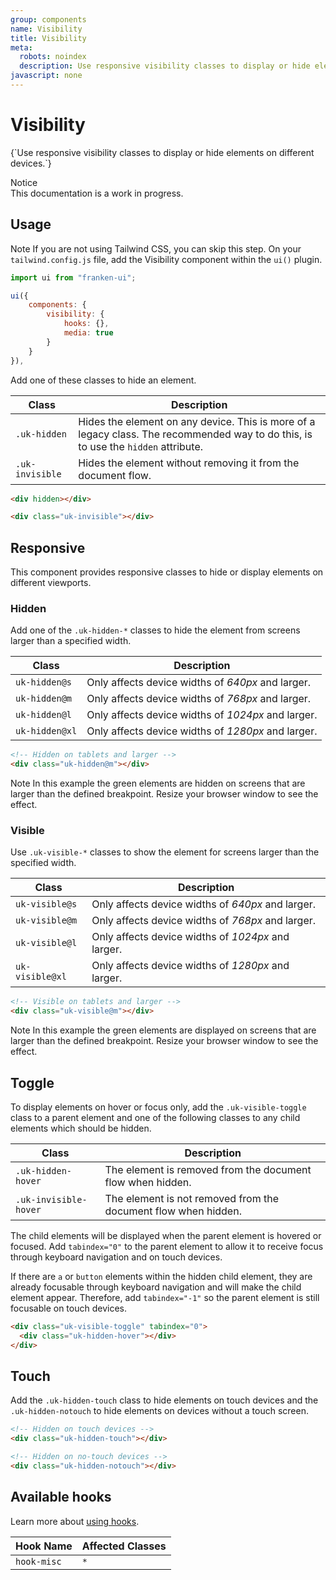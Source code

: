 ```yaml
---
group: components
name: Visibility
title: Visibility
meta:
  robots: noindex
  description: Use responsive visibility classes to display or hide elements on different devices.
javascript: none
---
```



# Visibility

<p class="uk-text-lead uk-paragraph">{`Use responsive visibility classes to display or hide elements on different devices.`}</p>

<div class="uk-alert uk-alert-danger mt-6">
  <div class="uk-alert-title">Notice</div>
  <div class="uk-alert-description">
    This documentation is a work in progress.
  </div>
</div>

## Usage

<span class="uk-label uk-label-primary">Note</span> If you are not using Tailwind
CSS, you can skip this step. On your `tailwind.config.js` file, add the Visibility
component within the `ui()` plugin.

```javascript
import ui from "franken-ui";

ui({
    components: {
        visibility: {
            hooks: {},
            media: true
        }
    }
}),
```

Add one of these classes to hide an element.

| Class           | Description                                                                                                                        |
| --------------- | ---------------------------------------------------------------------------------------------------------------------------------- |
| `.uk-hidden`    | Hides the element on any device. This is more of a legacy class. The recommended way to do this, is to use the `hidden` attribute. |
| `.uk-invisible` | Hides the element without removing it from the document flow.                                                                      |

```html
<div hidden></div>

<div class="uk-invisible"></div>
```

## Responsive

This component provides responsive classes to hide or display elements on different viewports.

### Hidden

Add one of the `.uk-hidden-*` classes to hide the element from screens larger than a specified width.

| Class          | Description                                        |
| -------------- | -------------------------------------------------- |
| `uk-hidden@s`  | Only affects device widths of _640px_ and larger.  |
| `uk-hidden@m`  | Only affects device widths of _768px_ and larger.  |
| `uk-hidden@l`  | Only affects device widths of _1024px_ and larger. |
| `uk-hidden@xl` | Only affects device widths of _1280px_ and larger. |

```html
<!-- Hidden on tablets and larger -->
<div class="uk-hidden@m"></div>
```

<span class="uk-label uk-label-primary">Note</span> In this example the green elements
are hidden on screens that are larger than the defined breakpoint. Resize your browser
window to see the effect.

<Example component="visibility" index={0} />

### Visible

Use `.uk-visible-*` classes to show the element for screens larger than the specified width.

| Class           | Description                                        |
| --------------- | -------------------------------------------------- |
| `uk-visible@s`  | Only affects device widths of _640px_ and larger.  |
| `uk-visible@m`  | Only affects device widths of _768px_ and larger.  |
| `uk-visible@l`  | Only affects device widths of _1024px_ and larger. |
| `uk-visible@xl` | Only affects device widths of _1280px_ and larger. |

```html
<!-- Visible on tablets and larger -->
<div class="uk-visible@m"></div>
```

<span class="uk-label uk-label-primary">Note</span> In this example the green elements
are displayed on screens that are larger than the defined breakpoint. Resize your
browser window to see the effect.

<Example component="visibility" index={1} />

## Toggle

To display elements on hover or focus only, add the `.uk-visible-toggle` class to a parent element and one of the following classes to any child elements which should be hidden.

| Class                 | Description                                                    |
| --------------------- | -------------------------------------------------------------- |
| `.uk-hidden-hover`    | The element is removed from the document flow when hidden.     |
| `.uk-invisible-hover` | The element is not removed from the document flow when hidden. |

The child elements will be displayed when the parent element is hovered or focused. Add `tabindex="0"` to the parent element to allow it to receive focus through keyboard navigation and on touch devices.

If there are `a` or `button` elements within the hidden child element, they are already focusable through keyboard navigation and will make the child element appear. Therefore, add `tabindex="-1"` so the parent element is still focusable on touch devices.

```html
<div class="uk-visible-toggle" tabindex="0">
  <div class="uk-hidden-hover"></div>
</div>
```

<Example component="visibility" index={2} />

## Touch

Add the `.uk-hidden-touch` class to hide elements on touch devices and the `.uk-hidden-notouch` to hide elements on devices without a touch screen.

```html
<!-- Hidden on touch devices -->
<div class="uk-hidden-touch"></div>

<!-- Hidden on no-touch devices -->
<div class="uk-hidden-notouch"></div>
```

<Example component="visibility" index={3} />

## Available hooks

Learn more about [using hooks](/docs/hooks).

| Hook Name   | Affected Classes |
| ----------- | ---------------- |
| `hook-misc` | `*`              |
